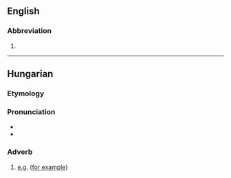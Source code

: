 {{also|pl|Pl|PL|.pl|Pl.}}
==English==

===Abbreviation===
{{rfc-header|Abbreviation}}
{{en-abbr}}

# {{abbreviation of|plural|lang=en}}

----

==Hungarian==

===Etymology===
{{abbreviation of|például||for example|lang=hu}}

===Pronunciation===
* {{hu-IPA|például}}
* {{audio|Hu-például.ogg|Audio|lang=hu}}

===Adverb===
{{head|hu|adverb}}

# [[e.g.]] ([[for example]])